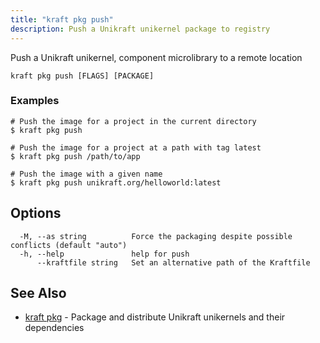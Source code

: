 ```yaml
---
title: "kraft pkg push"
description: Push a Unikraft unikernel package to registry
---
```


Push a Unikraft unikernel, component microlibrary to a remote location


```
kraft pkg push [FLAGS] [PACKAGE]
```

### Examples

```
# Push the image for a project in the current directory
$ kraft pkg push

# Push the image for a project at a path with tag latest
$ kraft pkg push /path/to/app

# Push the image with a given name
$ kraft pkg push unikraft.org/helloworld:latest
```

## Options

```
  -M, --as string          Force the packaging despite possible conflicts (default "auto")
  -h, --help               help for push
      --kraftfile string   Set an alternative path of the Kraftfile
```

## See Also

* [kraft pkg](kraft_pkg.md)	 - Package and distribute Unikraft unikernels and their dependencies

